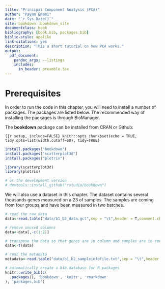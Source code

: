 ```yaml
--- 
title: "Principal Component Analysis (PCA)"
author: "Payam Emami"
date: "`r Sys.Date()`"
site: bookdown::bookdown_site
documentclass: book
bibliography: [book.bib, packages.bib]
biblio-style: apalike
link-citations: yes
description: "This a short tutorial on how PCA works."
output:
  pdf_document:
    pandoc_args: --listings
    includes:
      in_header: preamble.tex
---
```


# Prerequisites

In order to run the code in this chapter, you will need to install a number of packages. The packages are listed below. The recommended way of installing the packages is through BioManager. 

The **bookdown** package can be installed from CRAN or Github:

```{{r setup, include=FALSE} knitr::opts_chunk$set(echo = TRUE, tidy.opts=list(width.cutoff=60), tidy=TRUE)```

```r
install.packages("bookdown")
install.packages("scatterplot3d")
install.packages("plotrix")

library(scatterplot3d)
library(plotrix)

# or the development version
# devtools::install_github("rstudio/bookdown")

```

We will also use a dataset in this chapter. The dataset contains several thousands genes measured on a 23 of samples. The samples are coming from four groups and have been measured in two batches.

```r
# read the raw data
data<-read.table("data/b1_b2_data.gct",sep = "\t",header = T,comment.char = "#")

# remove unused columns 
data<-data[,-c(1:2)]

# transpose the data so that genes are in column and samples are in rows
data<-t(data)

# read the metadata
metadata<-read.table("data/b1_b2_sampleinfofile.txt",sep = "\t",header = T,comment.char = "#")


```


```r
# automatically create a bib database for R packages
knitr::write_bib(c(
  .packages(), 'bookdown', 'knitr', 'rmarkdown'
), 'packages.bib')
```
